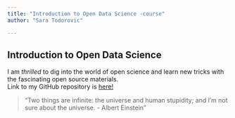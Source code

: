 ```yaml
--- 
title: "Introduction to Open Data Science -course"
author: "Sara Todorovic"

---
```


## Introduction to Open Data Science

I am *thrilled* to dig into the world of open science and 
learn new tricks with the fascinating open source materials.  
Link to my GitHub repository is [here!](https://github.com/saratodorovic/IODS-project)

> "Two things are infinite: the universe and human stupidity; and I'm not sure about the universe. - Albert Einstein"


